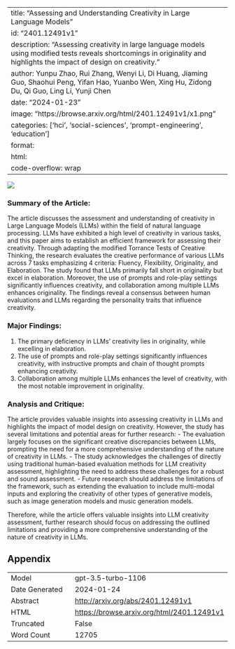 
---
title: "Assessing and Understanding Creativity in Large Language Models"
id: "2401.12491v1"
description: "Assessing creativity in large language models using modified tests reveals shortcomings in originality and highlights the impact of design on creativity."
author: Yunpu Zhao, Rui Zhang, Wenyi Li, Di Huang, Jiaming Guo, Shaohui Peng, Yifan Hao, Yuanbo Wen, Xing Hu, Zidong Du, Qi Guo, Ling Li, Yunji Chen
date: "2024-01-23"
image: "https://browse.arxiv.org/html/2401.12491v1/x1.png"
categories: ['hci', 'social-sciences', 'prompt-engineering', 'education']
format:
  html:
    code-overflow: wrap
---

![](https://browse.arxiv.org/html/2401.12491v1/x1.png)

### Summary of the Article:

The article discusses the assessment and understanding of creativity in Large Language Models (LLMs) within the field of natural language processing. LLMs have exhibited a high level of creativity in various tasks, and this paper aims to establish an efficient framework for assessing their creativity. Through adapting the modified Torrance Tests of Creative Thinking, the research evaluates the creative performance of various LLMs across 7 tasks emphasizing 4 criteria: Fluency, Flexibility, Originality, and Elaboration. The study found that LLMs primarily fall short in originality but excel in elaboration. Moreover, the use of prompts and role-play settings significantly influences creativity, and collaboration among multiple LLMs enhances originality. The findings reveal a consensus between human evaluations and LLMs regarding the personality traits that influence creativity.

### Major Findings:
1. The primary deficiency in LLMs' creativity lies in originality, while excelling in elaboration.
2. The use of prompts and role-play settings significantly influences creativity, with instructive prompts and chain of thought prompts enhancing creativity.
3. Collaboration among multiple LLMs enhances the level of creativity, with the most notable improvement in originality.

### Analysis and Critique:
The article provides valuable insights into assessing creativity in LLMs and highlights the impact of model design on creativity. However, the study has several limitations and potential areas for further research:
- The evaluation largely focuses on the significant creative discrepancies between LLMs, prompting the need for a more comprehensive understanding of the nature of creativity in LLMs.
- The study acknowledges the challenges of directly using traditional human-based evaluation methods for LLM creativity assessment, highlighting the need to address these challenges for a robust and sound assessment.
- Future research should address the limitations of the framework, such as extending the evaluation to include multi-modal inputs and exploring the creativity of other types of generative models, such as image generation models and music generation models. 

Therefore, while the article offers valuable insights into LLM creativity assessment, further research should focus on addressing the outlined limitations and providing a more comprehensive understanding of the nature of creativity in LLMs.

## Appendix

|          |          |
|----------|----------|
| Model     | gpt-3.5-turbo-1106       |
| Date Generated     | 2024-01-24       |
| Abstract | [http://arxiv.org/abs/2401.12491v1](http://arxiv.org/abs/2401.12491v1)        |
| HTML     | [https://browse.arxiv.org/html/2401.12491v1](https://browse.arxiv.org/html/2401.12491v1)       |
| Truncated       | False       |
| Word Count       | 12705       |